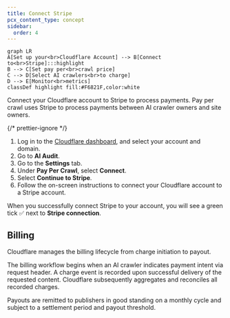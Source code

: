 ```yaml
---
title: Connect Stripe
pcx_content_type: concept
sidebar:
  order: 4
---
```



```mermaid
graph LR
A[Set up your<br>Cloudflare Account] --> B[Connect to<br>Stripe]:::highlight
B --> C[Set pay per<br>crawl price]
C --> D[Select AI crawlers<br>to charge]
D --> E[Monitor<br>metrics]
classDef highlight fill:#F6821F,color:white
```

Connect your Cloudflare account to Stripe to process payments. Pay per crawl uses Stripe to process payments between AI crawler owners and site owners.

{/* prettier-ignore */}
<Steps>
1. Log in to the [Cloudflare dashboard](https://dash.cloudflare.com/), and select your account and domain.
2. Go to **AI Audit**.
3. Go to the **Settings** tab.
4. Under **Pay Per Crawl**, select **Connect**.
5. Select **Continue to Stripe**.
6. Follow the on-screen instructions to connect your Cloudflare account to a Stripe account.
</Steps>

When you successfully connect Stripe to your account, you will see a green tick ✅ next to **Stripe connection**.

## Billing

Cloudflare manages the billing lifecycle from charge initiation to payout.

The billing workflow begins when an AI crawler indicates payment intent via request header. A charge event is recorded upon successful delivery of the requested content. Cloudflare subsequently aggregates and reconciles all recorded charges.

Payouts are remitted to publishers in good standing on a monthly cycle and subject to a settlement period and payout threshold.